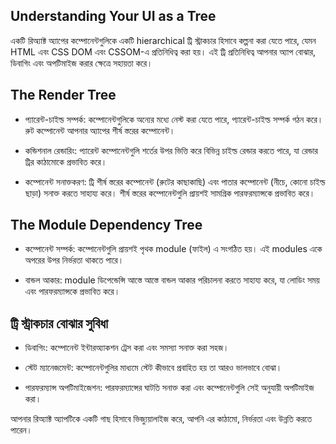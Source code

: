 ## Understanding Your UI as a Tree

একটি রিঅ্যাক্ট অ্যাপের কম্পোনেন্টগুলিকে একটি hierarchical ট্রি স্ট্রাকচার হিসাবে কল্পনা করা যেতে পারে, যেমন HTML এবং CSS DOM এবং CSSOM-এ প্রতিনিধিত্ব করা হয়। এই ট্রি প্রতিনিধিত্ব আপনার অ্যাপ বোঝার, ডিবাগিং এবং অপটিমাইজ করার ক্ষেত্রে সহায়তা করে।

## The Render Tree

- প্যারেন্ট-চাইল্ড সম্পর্ক: কম্পোনেন্টগুলিকে অন্যের মধ্যে নেস্ট করা যেতে পারে, প্যারেন্ট-চাইল্ড সম্পর্ক গঠন করে। রুট কম্পোনেন্ট আপনার অ্যাপের শীর্ষ স্তরের কম্পোনেন্ট।

- কন্ডিশনাল রেন্ডারিং: প্যারেন্ট কম্পোনেন্টগুলি শর্তের উপর ভিত্তি করে বিভিন্ন চাইল্ড রেন্ডার করতে পারে, যা রেন্ডার ট্রির কাঠামোকে প্রভাবিত করে।

- কম্পোনেন্ট সনাক্তকরণ: ট্রি শীর্ষ স্তরের কম্পোনেন্ট (রুটের কাছাকাছি) এবং পাতার কম্পোনেন্ট (নীচে, কোনো চাইল্ড ছাড়া) সনাক্ত করতে সাহায্য করে। শীর্ষ স্তরের কম্পোনেন্টগুলি প্রায়শই সামগ্রিক পারফরম্যান্সকে প্রভাবিত করে।

## The Module Dependency Tree

- কম্পোনেন্ট সম্পর্ক: কম্পোনেন্টগুলি প্রায়শই পৃথক module (ফাইল) এ সংগঠিত হয়। এই modules একে অপরের উপর নির্ভরতা থাকতে পারে।

- বান্ডল আকার: module ডিপেন্ডেন্সি আস্তে আস্তে বান্ডল আকার পরিচালনা করতে সাহায্য করে, যা লোডিং সময় এবং পারফরম্যান্সকে প্রভাবিত করে।

## ট্রি স্ট্রাকচার বোঝার সুবিধা

- ডিবাগিং: কম্পোনেন্ট ইন্টারঅ্যাকশন ট্রেস করা এবং সমস্যা সনাক্ত করা সহজ।

- স্টেট ম্যানেজমেন্ট: কম্পোনেন্টগুলির মাধ্যমে স্টেট কীভাবে প্রবাহিত হয় তা আরও ভালভাবে বোঝা।

- পারফরম্যান্স অপটিমাইজেশন: পারফরম্যান্সের ঘাটতি সনাক্ত করা এবং কম্পোনেন্টগুলি সেই অনুযায়ী অপটিমাইজ করা।

আপনার রিঅ্যাক্ট অ্যাপটিকে একটি গাছ হিসাবে ভিজ্যুয়ালাইজ করে, আপনি এর কাঠামো, নির্ভরতা এবং উন্নতি করতে পারেন।
